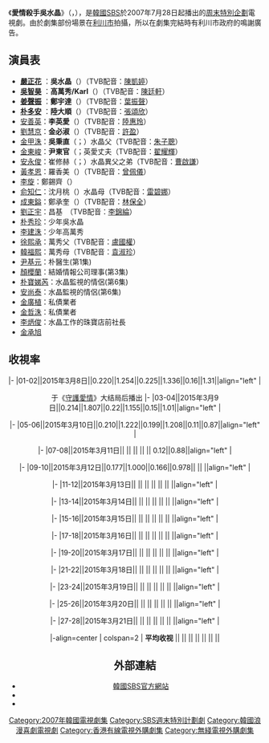 {{noteTA
|1= zh-tw:朴;zh-cn:朴; zh-hk:朴;
}}
{{Infobox Television
| show_name            = 愛情殺手吳水晶
| original_name        = {{lang|ko|칼잡이 오수정}}
| image                = [[File:Oh_Sujung_VS_Karl.jpg|250px]]
| 顏色                  = #FFCC00
| caption              = 
| genre                = 
| format               = 
| creator              = 
| developer            = 
| writer               = [[朴惠蓮|朴惠蓮]]
| director             = [[朴亨基|朴亨基]]
| creative_director    = 
| presenter            = 
| starring             = [[嚴正花|嚴正花]]、[[吳智昊|吳智昊]]、[[姜聲振|姜聲振]]、<br>[[朴多安|朴多安]]
| slogan               =  
| theme_music_composer = 
| opentheme            = 
| endtheme             = 
| composer             = 
| country              = {{KOR}}
| language             = [[韓語|韓語]]
| num_seasons          = <!-- or num_series -->
| num_episodes         = 16
| list_episodes        = 
| location             = 
| runtime              = 
| company              = Drama Entertainment
| distributor          = 
| channel              = [[SBS_(韓國)|SBS]]
| picture_format       = 
| audio_format         = 
| first_run            = {{KOR}}
| first_aired          = {{start date|2007|7|28}}
| last_aired           = {{end date|2007|9|16}}
| preceded_by          = <!--只適用於系列作品-->
| followed_by          = <!--只適用於系列作品-->
| related              =
| website              = http://tv.sbs.co.kr/osujung
| production_website   = 
| 中國大陸名稱 = 丑男大翻身
| 港澳名稱   = 豬兜王子復仇記/囧男復活大作戰
| 台灣名稱   = 愛情殺手吳水晶
| 馬新名稱   = 
}}

《'''愛情殺手吳水晶'''》（{{lang-ko|'''칼잡이 오수정'''}}，{{lang-en|'''Oh Su-jung VS Karl'''}}），是[[韓國|韓國]][[SBS_(韓國)|SBS]]於2007年7月28日起播出的[[SBS週末特別計劃劇|周末特別企劃]]電視劇。由於劇集部份場景在[[利川市_(京畿道)|利川市]]拍攝，所以在劇集完結時有利川市政府的鳴謝廣告。

== 演員表 ==
*'''[[嚴正花|嚴正花]]''' ：'''吳水晶'''（{{lang|ko|오수정}}）（TVB配音：[[陳凱婷|陳凱婷]]）
*'''[[吳智昊|吳智昊]]''' ：'''高萬秀/Karl'''（{{lang|ko|고만수}}）（TVB配音：[[陳廷軒_(配音員)|陳廷軒]]）
*'''[[姜聲振|姜聲振]]''' ：'''鄭宇達'''（{{lang|ko|정우탁}}）（TVB配音：[[葉振聲|葉振聲]]）
*'''[[朴多安|朴多安]]''' ：'''陸大順'''（{{lang|ko|육대순}}）（TVB配音：[[張頌欣|張頌欣]]）
* [[安善英|安善英]]：'''李英愛'''（{{lang|ko|이영애}}）（TVB配音：[[陸惠玲|陸惠玲]]）
* [[劉慧京|劉慧京]]：'''金必淑'''（{{lang|ko|김필숙}}）（TVB配音：[[許盈|許盈]]）
* [[金甲洙|金甲洙]]：'''吳秉直'''（{{lang|ko|오병직}}；）水晶父（TVB配音：[[朱子聰|朱子聰]]）
* [[金東峻|金東峻]]：'''尹東官'''（{{lang|ko|윤동관}}；英愛丈夫（TVB配音：[[翟耀輝|翟耀輝]]）
* [[安永俊|安永俊]]：崔修赫（{{lang|ko|최수혁}}；）水晶異父之弟（TVB配音：[[曹啟謙|曹啟謙]]）
* [[黃孝恩|黃孝恩]]：羅香美（{{lang|ko|나향미}}）（TVB配音：[[曾佩儀|曾佩儀]]）
* [[李旋|李旋]]：鄭錫齊（{{lang|ko|정석제}}）
* [[俞知仁|俞知仁]]：沈月桃（{{lang|ko|심월도}}）水晶母（TVB配音：[[雷碧娜|雷碧娜]]）
* [[成東鎰|成東鎰]]：鄭承奎（{{lang|ko|정승규}}）（TVB配音：[[林保全|林保全]]）
* [[劉正宇|劉正宇]]：昌基　（TVB配音：[[李錦綸|李錦綸]]）
* [[朴秀珍|朴秀珍]]：少年吳水晶
* [[李建洙|李建洙]]：少年高萬秀
* [[徐熙承|徐熙承]]：萬秀父（TVB配音：[[盧國權|盧國權]]）
* [[韓福熙|韓福熙]]：萬秀母（TVB配音：[[袁淑珍|袁淑珍]]）
* [[尹基元|尹基元]]：朴醫生(第1集)
* [[顏櫻蘭|顏櫻蘭]]：結婚情報公司理事(第3集)
* [[朴寶娣芮|朴寶娣芮]]：水晶監視的情侶(第6集)
* [[安尚泰|安尚泰]]：水晶監視的情侶(第6集)
* [[金廣植|金廣植]]：私債業者
* [[金哲洙|金哲洙]]：私債業者
* [[李炳俊|李炳俊]]：水晶工作的珠寶店前社長
* [[金承旭|金承旭]]

== 收視率 ==
{{收视率表格
| 收视地区 ={{CHN}}
| 表格宽度 = 80%
| 标题背景颜色 = #FFA500
| 频道 = 安徽卫视
| 首播 = yes
| 多数据来源 = yes <!-- 最多支持3个数据来源 -->
| 数据来源 = CSM34
| 数据来源1 = CSM50
| 数据来源2 = 全国网
| num_column = 9 <!-- 第一行所占列数 -->
| num_row = 2 <!-- “集数”和“播出日期”所合并的行数，此处固定为2 -->
| 排名 = no
| 备注 = yes
| 备注宽度 = 25%
}}
|-
|01-02||2015年3月8日||0.220||1.254||0.225||1.336||0.16||1.31||align="left" |<center>于《[[聽見你的聲音|守護愛情]]》大结局后播出
|-
|03-04||2015年3月9日||0.214||1.807||0.22||1.155||0.15||1.01||align="left" |<center>
|-
|05-06||2015年3月10日||0.210||1.222||0.199||1.208||0.11||0.87||align="left" |<center>
|-
|07-08||2015年3月11日|| || || || || 0.12||0.88||align="left" |<center>
|-
|09-10||2015年3月12日||0.177||1.000||0.166||0.978|| || ||align="left" |<center>
|-
|11-12||2015年3月13日|| || || || || || ||align="left" |<center>
|-
|13-14||2015年3月14日|| || || || || || ||align="left" |<center>
|-
|15-16||2015年3月15日|| || || || || || ||align="left" |<center>
|-
|17-18||2015年3月16日|| || || || || || ||align="left" |<center>
|-
|19-20||2015年3月17日|| || || || || || ||align="left" |<center>
|-
|21-22||2015年3月18日|| || || || || || ||align="left" |<center>
|-
|23-24||2015年3月19日|| || || || || || ||align="left" |<center>
|-
|25-26||2015年3月20日|| || || || || || ||align="left" |<center>
|-
|27-28||2015年3月21日|| || || || || || ||align="left" |<center>
|-align=center
| colspan=2 | '''平均收视''' || || || || || || ||
{{收视率表格/End
| CSM = yes
| 其他备注 = 
# 资料来源：[http://weibo.com/aaronzjc Kimi_冲]、[http://weibo.com/sslbhdgs 收视率背后的故事]、[http://weibo.com/tvthings 卫视这些事儿]
}}

== 外部連結 ==
*[http://tv.sbs.co.kr/osujung 韓國SBS官方網站] {{Wayback|url=http://tv.sbs.co.kr/osujung |date=20090227025629 }} {{ko}}
*{{cite web |url=http://programme.tvb.com/drama/ohsujungvskarl/ |title=香港無綫電視網站 |language=zh |accessdate=2010-05-15 |archive-date=2010-06-12 |archive-url=https://web.archive.org/web/20100612011904/http://programme.tvb.com/drama/ohsujungvskarl/ |dead-url=no }}
*{{cite web|url=http://blog.nownews.com/blog.php?bid=6942|title=台灣東森官方部落格|language=zh}}{{dead link|date=2018年3月 |bot=InternetArchiveBot |fix-attempted=yes }}

{{電視節目的變遷
|電視台= {{flagicon|South Korea}} 韓國 [[SBS_(韓國)|SBS]] 
|播放檔次= [[SBS週末連續劇|周末劇]]
|節目名稱= 愛情殺手吳水晶<br />（2007年7月28日-2007年9月16日）
|上一節目= [[不良情侶|不良情侶]]<br />（2007年6月2日-2007年7月22日）
|下一節目= [[糟糠之妻俱樂部|糟糠之妻俱樂部]]<br />（2007年9月29日-2008年10月5日）
}}
{{電視節目的變遷
|電視台={{flagicon|CHN}} 中國 [[星空卫视|星空卫视]] [[亞洲風劇場|亞洲風劇場]]|
|播放檔次=星期一至五19:00 - 21:00
|節目名稱=[[爱情杀手吴水晶|丑男大翻身]]<br />（2009年8月28日 - 2009年9月15日）
|上一節目=[[命中注定我愛你|命中注定我愛你]]<br />（2009年8月3日 - 2009年8月28日）
|下一節目=[[败犬女王|败犬女王]]<br />（2009年9月15日 - 2009年10月8日）
}}
{{電視節目的變遷|
電視台={{flagicon|Hong Kong}} 香港[[無綫電視|無綫電視]][[翡翠台|翡翠台]]及[[高清翡翠台|高清翡翠台]]|
播放檔次=星期六 下午1:15-2:45|
節目名稱=豬兜王子復仇記<br />（2010.2.13 - 2010.5.29）|
上一節目=[[宮_(電視劇)|宮]]<br />（2009.9.19 - 2010.2.6）|
下一節目=[[不汗黨|壞情人]]<br />（2010.6.5 - 2010.9.25）|
}}
{{電視節目的變遷
|電視台= {{flagicon|Japan}} 日本 [[神奈川電視台|tvk]]
|播放檔次= 週二22:00
|節目名稱=愛情殺手吳水晶<br />（2010年2月23日 - 2010年6月8日）
|上一節目=[[情定大飯店|情定大飯店]]<br />（2009年10月6日 - 2010年2月16日）
|下一節目=[[遊戲女王|遊戲女王]]<br />（2010年6月15日 - ）
}}
{{電視節目的變遷
| 電視台={{flagicon|Taiwan}} 台灣 [[東森綜合台|東森綜合台]]
| 播放檔次=星期一至五21:00-22:00
| 節目名稱=愛情殺手吳水晶<br />（2009.1.28 - 2009.3.2）
| 上一節目=[[阿峴洞夫人|愛戀檢察官]]<br>（2008.11.3 - 2009.1.28）
| 下一節目=[[大老婆的反擊|大老婆的反擊]]<br>（2009.3.2 - 2009.9.17）}}
{{電視節目的變遷
|電視台= {{flagicon|Hong Kong}} 香港 [[香港有線電視奇寶台/高清奇寶台|高清奇寶台]]
|播放檔次= 星期一至五 21:00 - 22:00
|節目名稱= 囧-{男}-復活大作戰<br />（2013.07.03 - 2013.08.01）
|上一節目= [[三個爸爸一個媽|-{哎吔三個爸}-]]<br />（2013.06.03 - 2013.07.02）
|下一節目= [[求婚大作戰|求婚大作戰]]<br />（2013.08.02 - 2013.08.16）
}}
{{電視節目的變遷
|電視台= {{CHN}} [[安徽卫视|安徽卫视]]
|播放檔次= 海豚星光剧场<br/>3月8日 22：10
|節目名稱= 醜男大翻身<br/>（2015年3月8日 - 2015年3月）
|上一節目= [[聽見你的聲音|守護愛情]]<br/>（2015年2月24日 - 2015年3月8日）
|下一節目= [[神鵰俠侶_(2014年電視劇)|神雕侠侣]]<br/>（2015年3月19日 - 2015年）
}}

{{SBS週末特別計劃劇}}
{{安徽卫視電視劇}}
{{DEFAULTSORT:Kachabi Oh Soo Jung}}
[[Category:2007年韓國電視劇集|Category:2007年韓國電視劇集]]
[[Category:SBS週末特別計劃劇|Category:SBS週末特別計劃劇]] 
[[Category:韓國浪漫喜劇電視劇|Category:韓國浪漫喜劇電視劇]]
[[Category:香港有線電視外購劇集|Category:香港有線電視外購劇集]]
[[Category:無綫電視外購劇集|Category:無綫電視外購劇集]]